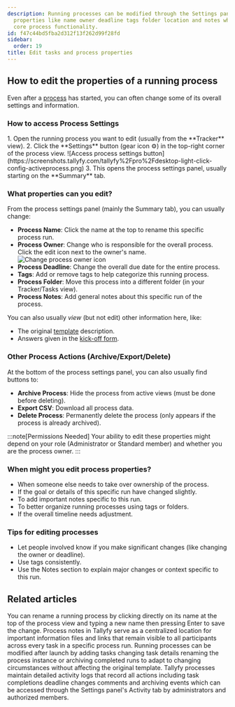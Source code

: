 ```yaml
---
description: Running processes can be modified through the Settings panel to adjust
  properties like name owner deadline tags folder location and notes while maintaining
  core process functionality.
id: f47c44bd5fba2d312f13f262d99f28fd
sidebar:
  order: 19
title: Edit tasks and process properties
---
```



## How to edit the properties of a running process

Even after a [process](/products/pro/tracking-and-tasks/processes/) has started, you can often change some of its overall settings and information.

### How to access Process Settings

<Steps>
1. Open the running process you want to edit (usually from the **Tracker** view).
2. Click the **Settings** button (gear icon ⚙️) in the top-right corner of the process view.
   ![Access process settings button](https://screenshots.tallyfy.com/tallyfy%2Fpro%2Fdesktop-light-click-config-activeprocess.png)
3. This opens the process settings panel, usually starting on the **Summary** tab.
</Steps>

### What properties can you edit?

From the process settings panel (mainly the Summary tab), you can usually change:

*   **Process Name**: Click the name at the top to rename this specific process run.
*   **Process Owner**: Change who is responsible for the overall process. Click the edit icon next to the owner's name.
    ![Change process owner icon](https://screenshots.tallyfy.com/tallyfy%2Fpro%2Fdesktop-light-change-process-owner.png)
*   **Process Deadline**: Change the overall due date for the entire process.
*   **Tags**: Add or remove tags to help categorize this running process.
*   **Process Folder**: Move this process into a different folder (in your Tracker/Tasks view).
*   **Process Notes**: Add general notes about this specific run of the process.

You can also usually *view* (but not edit) other information here, like:
*   The original [template](/products/pro/documenting/templates/) description.
*   Answers given in the [kick-off form](/products/pro/tracking-and-tasks/tasks/what-are-form-fields-in-tallyfy/).

### Other Process Actions (Archive/Export/Delete)

At the bottom of the process settings panel, you can also usually find buttons to:

*   **Archive Process**: Hide the process from active views (must be done before deleting).
*   **Export CSV**: Download all process data.
*   **Delete Process**: Permanently delete the process (only appears if the process is already archived).

:::note[Permissions Needed]
Your ability to edit these properties might depend on your role (Administrator or Standard member) and whether you are the process owner.
:::

### When might you edit process properties?

*   When someone else needs to take over ownership of the process.
*   If the goal or details of this specific run have changed slightly.
*   To add important notes specific to this run.
*   To better organize running processes using tags or folders.
*   If the overall timeline needs adjustment.

### Tips for editing processes

*   Let people involved know if you make significant changes (like changing the owner or deadline).
*   Use tags consistently.
*   Use the Notes section to explain major changes or context specific to this run.


## Related articles
<CardGrid>
<LinkTitleCard header="<b>Edit Processes > Rename a process</b>" href="/products/pro/tracking-and-tasks/processes/edit-processes/how-can-i-rename-a-process-in-tallyfy/" > You can rename a running process by clicking directly on its name at the top of the process view and typing a new name then pressing Enter to save the change. </LinkTitleCard>
<LinkTitleCard header="<b>Edit Processes > Add process notes</b>" href="/products/pro/tracking-and-tasks/processes/edit-processes/how-to-add-process-notes/" > Process notes in Tallyfy serve as a centralized location for important information files and links that remain visible to all participants across every task in a specific process run. </LinkTitleCard>
<LinkTitleCard header="<b>Processes > Edit processes</b>" href="/products/pro/tracking-and-tasks/processes/edit-processes/" > Running processes can be modified after launch by adding tasks changing task details renaming the process instance or archiving completed runs to adapt to changing circumstances without affecting the original template. </LinkTitleCard>
<LinkTitleCard header="<b>Tracker View > Check process activity</b>" href="/products/pro/tracking-and-tasks/tracker-view/how-can-i-track-process-activities-on-tallyfy/" > Tallyfy processes maintain detailed activity logs that record all actions including task completions deadline changes comments and archiving events which can be accessed through the Settings panel's Activity tab by administrators and authorized members. </LinkTitleCard>
</CardGrid>